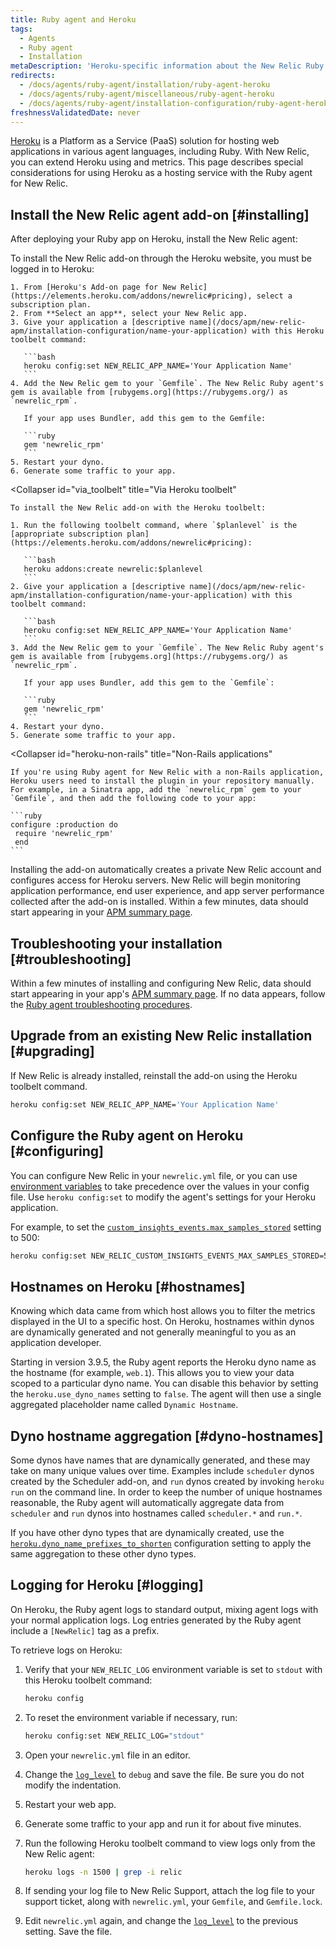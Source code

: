 ```yaml
---
title: Ruby agent and Heroku
tags:
  - Agents
  - Ruby agent
  - Installation
metaDescription: 'Heroku-specific information about the New Relic Ruby agent, including installation, configuration, app naming, and logging.'
redirects:
  - /docs/agents/ruby-agent/installation/ruby-agent-heroku
  - /docs/agents/ruby-agent/miscellaneous/ruby-agent-heroku
  - /docs/agents/ruby-agent/installation-configuration/ruby-agent-heroku
freshnessValidatedDate: never
---
```


[Heroku](https://devcenter.heroku.com/articles/newrelic) is a Platform as a Service (PaaS) solution for hosting web applications in various agent languages, including Ruby. With New Relic, you can extend Heroku using [<InlinePopover type="apm" />](/docs/apm/new-relic-apm) and [<InlinePopover type="browser" />](/docs/browser/new-relic-browser) metrics. This page describes special considerations for using Heroku as a hosting service with the Ruby agent for New Relic.

## Install the New Relic agent add-on [#installing]

After deploying your Ruby app on Heroku, install the New Relic agent:

<CollapserGroup>
  <Collapser
    id="via_heroku"
    title="Via the Heroku website"
  >
    To install the New Relic add-on through the Heroku website, you must be logged in to Heroku:

    1. From [Heroku's Add-on page for New Relic](https://elements.heroku.com/addons/newrelic#pricing), select a subscription plan.
    2. From **Select an app**, select your New Relic app.
    3. Give your application a [descriptive name](/docs/apm/new-relic-apm/installation-configuration/name-your-application) with this Heroku toolbelt command:

       ```bash
       heroku config:set NEW_RELIC_APP_NAME='Your Application Name'
       ```
    4. Add the New Relic gem to your `Gemfile`. The New Relic Ruby agent's gem is available from [rubygems.org](https://rubygems.org/) as `newrelic_rpm`.

       If your app uses Bundler, add this gem to the Gemfile:

       ```ruby
       gem 'newrelic_rpm'
       ```
    5. Restart your dyno.
    6. Generate some traffic to your app.
  </Collapser>

  <Collapser
    id="via_toolbelt"
    title="Via Heroku toolbelt"
  >
    To install the New Relic add-on with the Heroku toolbelt:

    1. Run the following toolbelt command, where `$planlevel` is the [appropriate subscription plan](https://elements.heroku.com/addons/newrelic#pricing):

       ```bash
       heroku addons:create newrelic:$planlevel
       ```
    2. Give your application a [descriptive name](/docs/apm/new-relic-apm/installation-configuration/name-your-application) with this toolbelt command:

       ```bash
       heroku config:set NEW_RELIC_APP_NAME='Your Application Name'
       ```
    3. Add the New Relic gem to your `Gemfile`. The New Relic Ruby agent's gem is available from [rubygems.org](https://rubygems.org/) as `newrelic_rpm`.

       If your app uses Bundler, add this gem to the `Gemfile`:

       ```ruby
       gem 'newrelic_rpm'
       ```
    4. Restart your dyno.
    5. Generate some traffic to your app.
  </Collapser>

  <Collapser
    id="heroku-non-rails"
    title="Non-Rails applications"
  >
    If you're using Ruby agent for New Relic with a non-Rails application, Heroku users need to install the plugin in your repository manually. For example, in a Sinatra app, add the `newrelic_rpm` gem to your `Gemfile`, and then add the following code to your app:

    ```ruby
    configure :production do
     require 'newrelic_rpm'
     end
    ```
  </Collapser>
</CollapserGroup>

Installing the add-on automatically creates a private New Relic account and configures access for Heroku servers. New Relic will begin monitoring application performance, end user experience, and app server performance collected after the add-on is installed. Within a few minutes, data should start appearing in your [APM summary page](/docs/apm/applications-menu/monitoring/apm-overview-page).

<InstallFeedback />

## Troubleshooting your installation [#troubleshooting]

Within a few minutes of installing and configuring New Relic, data should start appearing in your app's [APM summary page](/docs/apm/applications-menu/monitoring/apm-overview-page). If no data appears, follow the [Ruby agent troubleshooting procedures](/docs/agents/ruby-agent/troubleshooting/no-data-appears-ruby).

## Upgrade from an existing New Relic installation [#upgrading]

If New Relic is already installed, reinstall the add-on using the Heroku toolbelt command.

```bash
heroku config:set NEW_RELIC_APP_NAME='Your Application Name'
```

## Configure the Ruby agent on Heroku [#configuring]

You can configure New Relic in your `newrelic.yml` file, or you can use [environment variables](/docs/agents/ruby-agent/installation-configuration/ruby-agent-configuration) to take precedence over the values in your config file. Use `heroku config:set` to modify the agent's settings for your Heroku application.

For example, to set the [`custom_insights_events.max_samples_stored`](/docs/apm/agents/ruby-agent/configuration/ruby-agent-configuration/#custom_insights_events-max_samples_stored) setting to 500:

```bash
heroku config:set NEW_RELIC_CUSTOM_INSIGHTS_EVENTS_MAX_SAMPLES_STORED=500
```

## Hostnames on Heroku [#hostnames]

Knowing which data came from which host allows you to filter the metrics displayed in the UI to a specific host. On Heroku, hostnames within dynos are dynamically generated and not generally meaningful to you as an application developer.

Starting in version 3.9.5, the Ruby agent reports the Heroku dyno name as the hostname (for example, `web.1`). This allows you to view your data scoped to a particular dyno name. You can disable this behavior by setting the `heroku.use_dyno_names` setting to `false`. The agent will then use a single aggregated placeholder name called `Dynamic Hostname`.

## Dyno hostname aggregation [#dyno-hostnames]

Some dynos have names that are dynamically generated, and these may take on many unique values over time. Examples include `scheduler` dynos created by the Scheduler add-on, and `run` dynos created by invoking `heroku run` on the command line. In order to keep the number of unique hostnames reasonable, the Ruby agent will automatically aggregate data from `scheduler` and `run` dynos into hostnames called `scheduler.*` and `run.*`.

If you have other dyno types that are dynamically created, use the [`heroku.dyno_name_prefixes_to_shorten`](/docs/apm/agents/ruby-agent/configuration/ruby-agent-configuration/#heroku) configuration setting to apply the same aggregation to these other dyno types.

## Logging for Heroku [#logging]

On Heroku, the Ruby agent logs to standard output, mixing agent logs with your normal application logs. Log entries generated by the Ruby agent include a `[NewRelic]` tag as a prefix.

To retrieve logs on Heroku:

1. Verify that your `NEW_RELIC_LOG` environment variable is set to `stdout` with this Heroku toolbelt command:

   ```bash
   heroku config
   ```
2. To reset the environment variable if necessary, run:

   ```bash
   heroku config:set NEW_RELIC_LOG="stdout"
   ```
3. Open your `newrelic.yml` file in an editor.
4. Change the [`log_level`](/docs/apm/agents/ruby-agent/configuration/ruby-agent-configuration/#log_level) to `debug` and save the file. Be sure you do not modify the indentation.
5. Restart your web app.
6. Generate some traffic to your app and run it for about five minutes.
7. Run the following Heroku toolbelt command to view logs only from the New Relic agent:

   ```bash
   heroku logs -n 1500 | grep -i relic
   ```
8. If sending your log file to New Relic Support, attach the log file to your support ticket, along with `newrelic.yml`, your `Gemfile`, and `Gemfile.lock`.
9. Edit `newrelic.yml` again, and change the [`log_level`](/docs/apm/agents/ruby-agent/configuration/ruby-agent-configuration/#log_level) to the previous setting. Save the file.
